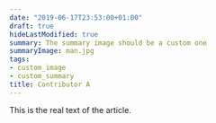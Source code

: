 ```yaml
---
date: "2019-06-17T23:53:00+01:00"
draft: true
hideLastModified: true
summary: The summary image should be a custom one
summaryImage: man.jpg
tags:
- custom_image
- custom_summary
title: Contributor A
---
```


This is the real text of the article. 